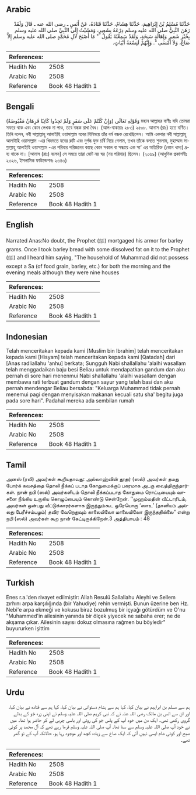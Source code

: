## Arabic


<div dir="rtl" lang="ar" style={{fontSize:'larger',backgroundColor:'#f8f9fa',padding:20}}>
حَدَّثَنَا مُسْلِمُ بْنُ إِبْرَاهِيمَ، حَدَّثَنَا هِشَامٌ، حَدَّثَنَا قَتَادَةُ، عَنْ أَنَسٍ ـ رضى الله عنه ـ قَالَ وَلَقَدْ رَهَنَ النَّبِيُّ صلى الله عليه وسلم دِرْعَهُ بِشَعِيرٍ، وَمَشَيْتُ إِلَى النَّبِيِّ صلى الله عليه وسلم بِخُبْزِ شَعِيرٍ وَإِهَالَةٍ سَنِخَةٍ، وَلَقَدْ سَمِعْتُهُ يَقُولُ ‏ "‏ مَا أَصْبَحَ لآلِ مُحَمَّدٍ صلى الله عليه وسلم إِلاَّ صَاعٌ، وَلاَ أَمْسَى ‏"‏‏.‏ وَإِنَّهُمْ لَتِسْعَةُ أَبْيَاتٍ‏.‏
</div>
<div style={{backgroundColor:'#f8f9fa',padding:20, marginBottom: 10}}><table> <thead> <tr> <th>References:</th> <th></th> </tr> </thead> <tbody><tr><td>Hadith No</td><td>2508</td></tr><tr><td>Arabic No</td><td>2508</td></tr><tr><td>Reference</td><td>Book 48 Hadith 1</td></tr></tbody></table></div>

## Bengali


<div dir="ltr" lang="bn" style={{fontSize:'larger',backgroundColor:'#f8f9fa',padding:20}}>
وَقَوْلِهِ تَعَالَى (وَإِنْ كُنْتُمْ عَلَى سَفَرٍ وَلَمْ تَجِدُوا كَاتِبًا فَرِهَانٌ مَقْبُوضَةٌ) মহান আল্লাহর বাণীঃ যদি তোমরা সফরে থাক এবং কোন লেখক না পাও, তবে বন্ধক রাখা বৈধ। (আল-বাকারাঃ ২৮৩) ২৫০৮. আনাস (রাঃ) হতে বর্ণিত। তিনি বলেন, নবী সাল্লাল্লাহু আলাইহি ওয়াসাল্লাম যবের বিনিময়ে তাঁর বর্ম বন্ধক রেখেছিলেন। আমি একবার নবী সাল্লাল্লাহু আলাইহি ওয়াসাল্লাম -এর খিদমতে যবের রুটি এবং দুর্গন্ধ যুক্ত চর্বি নিয়ে গেলাম, তখন তাঁকে বলতে শুনলাম, মুহাম্মাদ সাল্লাল্লাহু আলাইহি ওয়াসাল্লাম -এর পরিবার পরিজনের কাছে কোন সকাল বা সন্ধ্যায় এক সা‘ এর অতিরিক্ত (কোন খাদ্য) দ্রব্য থাকে না। [আনাস (রাঃ) বলেন] সে সময়ে তারা মোট নয় ঘর (নয় পরিবার) ছিলেন। (২০৬৯) (আধুনিক প্রকাশনীঃ ২৩২৬, ইসলামিক ফাউন্ডেশনঃ ২৩৪৩)
</div>
<div style={{backgroundColor:'#f8f9fa',padding:20, marginBottom: 10}}><table> <thead> <tr> <th>References:</th> <th></th> </tr> </thead> <tbody><tr><td>Hadith No</td><td>2508</td></tr><tr><td>Arabic No</td><td>2508</td></tr><tr><td>Reference</td><td>Book 48 Hadith 1</td></tr></tbody></table></div>

## English


<div dir="ltr" lang="en" style={{fontSize:'larger',backgroundColor:'#f8f9fa',padding:20}}>
Narrated Anas:No doubt, the Prophet (ﷺ) mortgaged his armor for barley grams. Once I took barley bread with some dissolved fat on it to the Prophet (ﷺ) and I heard him saying, "The household of Muhammad did not possess except a Sa (of food grain, barley, etc.) for both the morning and the evening meals although they were nine houses
</div>
<div style={{backgroundColor:'#f8f9fa',padding:20, marginBottom: 10}}><table> <thead> <tr> <th>References:</th> <th></th> </tr> </thead> <tbody><tr><td>Hadith No</td><td>2508</td></tr><tr><td>Arabic No</td><td>2508</td></tr><tr><td>Reference</td><td>Book 48 Hadith 1</td></tr></tbody></table></div>

## Indonesian


<div dir="ltr" lang="id" style={{fontSize:'larger',backgroundColor:'#f8f9fa',padding:20}}>
Telah menceritakan kepada kami [Muslim bin Ibrahim] telah menceritakan kepada kami [Hisyam] telah menceritakan kepada kami [Qatadah] dari [Anas radliallahu 'anhu] berkata; Sungguh Nabi shallallahu 'alaihi wasallam telah menggadaikan baju besi Beliau untuk mendapatkan gandum dan aku pernah di sore hari menenmui Nabi shallallahu 'alaihi wasallam dengan membawa rati terbuat gandum dengan sayur yang telah basi dan aku pernah mendengar Beliau bersabda: "Keluarga Muhammad tidak pernah menemui pagi dengan menyisakan makanan kecuali satu sha' begitu juga pada sore hari". Padahal mereka ada sembilan rumah
</div>
<div style={{backgroundColor:'#f8f9fa',padding:20, marginBottom: 10}}><table> <thead> <tr> <th>References:</th> <th></th> </tr> </thead> <tbody><tr><td>Hadith No</td><td>2508</td></tr><tr><td>Arabic No</td><td>2508</td></tr><tr><td>Reference</td><td>Book 48 Hadith 1</td></tr></tbody></table></div>

## Tamil


<div dir="ltr" lang="ta" style={{fontSize:'larger',backgroundColor:'#f8f9fa',padding:20}}>
அனஸ் (ரலி) அவர்கள் கூறியதாவது: அல்லாஹ்வின் தூதர் (ஸல்) அவர்கள் தமது போர்க் கவசத்தை தொலி நீக்கப் படாத கோதுமைக்குப் பகரமாக அடகு வைத்திருந்தார்கள். நான் நபி (ஸல்) அவர்களிடம் தொலி நீக்கப்படாத கோதுமை ரொட்டியையும் வாசனை நீங்கிய உருகிய கொழுப்பையும் கொண்டு சென்றேன். ‘‘முஹம்மதின் வீட்டாரிடம், அவர்கள் ஒன்பது வீட்டுக்காரர்களாக இருந்தும்கூட ஒரேயொரு ‘ஸாஉ’ (தானியம் அல்லது பேரீச்சம்பழம்) தவிர வேறெதுவும் காலையிலோ மாலையிலோ இருந்ததில்லை” என்று நபி (ஸல்) அவர்கள் கூற நான் கேட்டிருக்கிறேன்.3 அத்தியாயம் : 48
</div>
<div style={{backgroundColor:'#f8f9fa',padding:20, marginBottom: 10}}><table> <thead> <tr> <th>References:</th> <th></th> </tr> </thead> <tbody><tr><td>Hadith No</td><td>2508</td></tr><tr><td>Arabic No</td><td>2508</td></tr><tr><td>Reference</td><td>Book 48 Hadith 1</td></tr></tbody></table></div>

## Turkish


<div dir="ltr" lang="tr" style={{fontSize:'larger',backgroundColor:'#f8f9fa',padding:20}}>
Enes r.a.'den rivayet edilmiştir: Allah Resulü Sallallahu Aleyhi ve Sellem zırhını arpa karşılığında (bir Yahudiye) rehin vermişti. Bunun üzerine ben Hz. Nebi'e arpa ekmeği ve kokusu biraz bozulmuş bir içyağı götürdüm ve O'nu "Muhammed'in ailesinin yanında bir ölçek yiyecek ne sabaha erer; ne de akşama çıkar. Ailesinin sayısı dokuz olmasına rağmen bu böyledir" buyururken işittim
</div>
<div style={{backgroundColor:'#f8f9fa',padding:20, marginBottom: 10}}><table> <thead> <tr> <th>References:</th> <th></th> </tr> </thead> <tbody><tr><td>Hadith No</td><td>2508</td></tr><tr><td>Arabic No</td><td>2508</td></tr><tr><td>Reference</td><td>Book 48 Hadith 1</td></tr></tbody></table></div>

## Urdu


<div dir="rtl" lang="ur" style={{fontSize:'larger',backgroundColor:'#f8f9fa',padding:20}}>
ہم سے مسلم بن ابراہیم نے بیان کیا، کہا ہم سے ہشام دستوائی نے بیان کیا، کہا ہم سے قتادہ نے بیان کیا، اور ان سے انس بن مالک رضی اللہ عنہ نے کہ نبی کریم صلی اللہ علیہ وسلم نے اپنی زرہ جَو کے بدلے گروی رکھی تھی۔ ایک دن میں خود آپ کے پاس جَو کی روٹی اور باسی چربی لے کر حاضر ہوا تھا۔ میں نے خود آپ صلی اللہ علیہ وسلم سے سنا تھا۔ آپ صلی اللہ علیہ وسلم فرما رہے تھے کہ آل محمد پر کوئی صبح اور کوئی شام ایسی نہیں آئی کہ ایک صاع سے زیادہ کچھ اور موجود رہا ہو، حالانکہ آپ کے نو گھر تھے۔
</div>
<div style={{backgroundColor:'#f8f9fa',padding:20, marginBottom: 10}}><table> <thead> <tr> <th>References:</th> <th></th> </tr> </thead> <tbody><tr><td>Hadith No</td><td>2508</td></tr><tr><td>Arabic No</td><td>2508</td></tr><tr><td>Reference</td><td>Book 48 Hadith 1</td></tr></tbody></table></div>